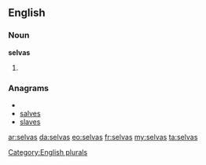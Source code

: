 ==English==

===Noun===
'''selvas'''

# {{plural of|[[selva]]}}

===Anagrams===
* {{alphagram|aelssv}}
* [[salves#English|salves]]
* [[slaves#English|slaves]]

[[Category:English plurals]]

[[ar:selvas]]
[[da:selvas]]
[[eo:selvas]]
[[fr:selvas]]
[[my:selvas]]
[[ta:selvas]]